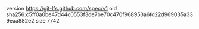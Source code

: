 version https://git-lfs.github.com/spec/v1
oid sha256:c5ff0a0be47d44c0553f3de7be70c470f968953a6fd22d969035a339eaa882e2
size 7742
